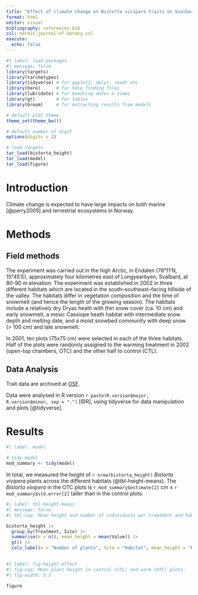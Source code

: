 ```yaml
---
title: "Effect of climate change on Bistorta vivipara traits on Svalbard"
format: html
editor: visual
bibliography: references.bib
csl: nordic-journal-of-botany.csl
execute:
  echo: false
---
```


```r
#| label: load-packages
#| message: false
library(targets)
library(tarchetypes)
library(tidyverse) # for ggplot2, dplyr, readr etc
library(here)      # for help finding files
library(lubridate) # for handling dates & times
library(gt)        # for tables
library(broom)     # for extracting results from models

# default plot theme
theme_set(theme_bw())

# default number of digit
options(digits = 2)

# load targets
tar_load(bistorta_height)
tar_load(model)
tar_load(figure)
```

# Introduction

Climate change is expected to have large impacts on both marine [@perry2005] and terrestrial ecosystems in Norway.

# Methods

## Field methods

The experiment was carried out in the high Arctic, in Endalen (78°11'N, 15°45'E), approximately four kilometres east of Longyearbyen, Svalbard, at 80-90 m elevation. The experiment was established in 2002 in three different habitats which are located in the south--southeast--facing hillside of the valley. The habitats differ in vegetation composition and the time of snowmelt (and hence the length of the growing season). The habitats include a relatively dry Dryas heath with thin snow cover (ca. 10 cm) and early snowmelt, a mesic Cassiope heath habitat with intermediate snow depth and melting date, and a moist snowbed community with deep snow (\> 100 cm) and late snowmelt.

In 2001, ten plots (75x75 cm) were selected in each of the three habitats. Half of the plots were randomly assigned to the warming treatment in 2002 (open-top chambers, OTC) and the other half to control (CTL).

## Data Analysis

Trait data are archived at [OSF](https://osf.io/smbqh).

Data were analysed in R version `r paste(R.version$major, R.version$minor, sep = ".")` [@R], using tidyverse for data manipulation and plots [@tidyverse].

# Results

```r
#| label: model

# tidy model
mod_summary <- tidy(model)

```

In total, we measured the height of `r nrow(bistorta_height)` *Bistorta vivipera* plants across the different habitats (@tbl-height-means). The *Bistorta vivipera* in the OTC plots is `r mod_summary$estimate[2]` cm ± `r mod_summary$std.error[2]` taller than in the control plots.

```r
#| label: tbl-height-means
#| message: false
#| tbl-cap: Mean height and number of individuals per treatment and habitat type (CH = Cassiope heath, DH = Dryas heath and SB = Snowbed).

bistorta_height |> 
  group_by(Treatment, Site) |> 
  summarise(n = n(), mean_height = mean(Value)) |> 
  gt() |> 
  cols_label(n = "Number of plants", Site = "Habitat", mean_height = "Height cm")
  
```

```r
#| label: fig-height-effect
#| fig-cap: Mean plant height in control (CTL) and warm (OTC) plots.
#| fig-width: 5.2

figure

```
